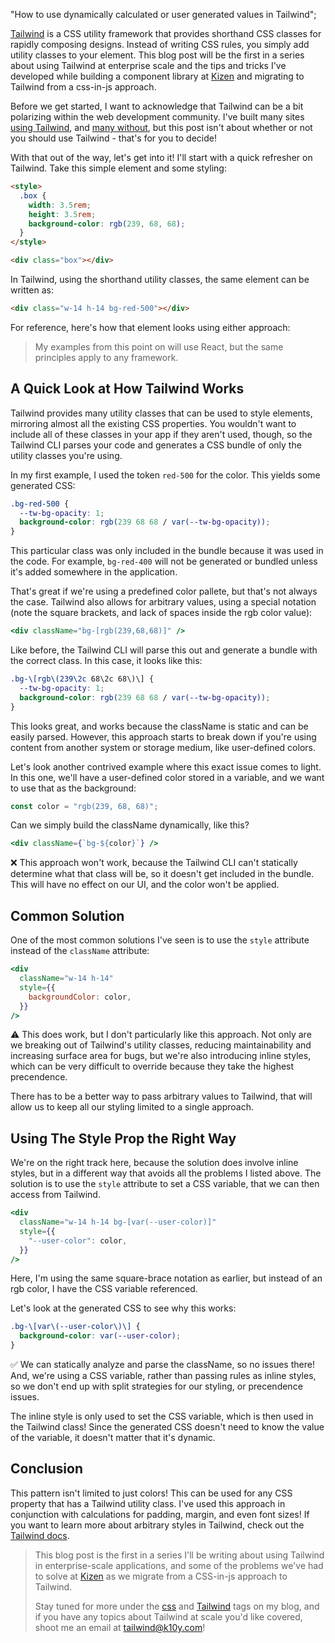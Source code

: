   "How to use dynamically calculated or user generated values in Tailwind";

[Tailwind](https://tailwindcss.com/) is a CSS utility framework that provides shorthand CSS classes for rapidly composing
designs. Instead of writing CSS rules, you simply add utility classes to your element. This blog post will be the first in a series about using Tailwind at enterprise scale and the tips and tricks
I've developed while building a component library at [Kizen](https://keegan.codes/blog/beginning-a-new-chapter-of-my-career-with-kizen) and migrating to Tailwind from a css-in-js approach.

Before we get started, I want to acknowledge that Tailwind can be a bit
polarizing within the web development community. I've built many sites [using Tailwind](https://keegan.codes/blog/deciding-on-a-custom-template-for-bootstrapping-nextjs-apps),
and [many without](https://keegan.codes/blog/welcome-to-my-new-blog), but this post isn't about whether or not you should use Tailwind - that's
for you to decide!

With that out of the way, let's get into it! I'll start with a quick refresher on Tailwind. Take this simple element and some styling:

```html
<style>
  .box {
    width: 3.5rem;
    height: 3.5rem;
    background-color: rgb(239, 68, 68);
  }
</style>

<div class="box"></div>
```

In Tailwind, using the shorthand utility classes, the same element can be written as:

```html
<div class="w-14 h-14 bg-red-500"></div>
```

For reference, here's how that element looks using either approach:

<div
  style={{
    width: "3.5rem",
    height: "3.5rem",
    backgroundColor: "rgb(239, 68, 68)",
  }}
/>

> My examples from this point on will use React, but the same principles apply to any framework.

## A Quick Look at How Tailwind Works

Tailwind provides many utility classes that can be used to style elements, mirroring
almost all the existing CSS properties. You wouldn't want to include all of these classes in your
app if they aren't used, though, so the Tailwind CLI parses your code and generates a CSS
bundle of only the utility classes you're using.

In my first example, I used the token `red-500` for the color. This yields some generated CSS:

```css
.bg-red-500 {
  --tw-bg-opacity: 1;
  background-color: rgb(239 68 68 / var(--tw-bg-opacity));
}
```

This particular class was only included in the bundle because it was used in the code.
For example, `bg-red-400` will not be generated or bundled unless it's added somewhere in the application.

That's great if we're using a predefined color pallete, but that's not always the case. Tailwind also allows for arbitrary values, using a special notation
(note the square brackets, and lack of spaces inside the rgb color value):

```jsx
<div className="bg-[rgb(239,68,68)]" />
```

Like before, the Tailwind CLI will parse this out and generate a bundle with the correct class. In this case, it looks like this:

```css
.bg-\[rgb\(239\2c 68\2c 68\)\] {
  --tw-bg-opacity: 1;
  background-color: rgb(239 68 68 / var(--tw-bg-opacity));
}
```

This looks great, and works because the className is static and can be easily parsed. However, this approach starts to break down if you're using content from another
system or storage medium, like user-defined colors.

Let's look another contrived example where this exact issue comes to light. In this one,
we'll have a user-defined color stored in a variable, and we want to use that as the background:

```javascript
const color = "rgb(239, 68, 68)";
```

Can we simply build the className dynamically, like this?

```jsx
<div className={`bg-${color}`} />
```

❌ This approach won't work, because the Tailwind CLI can't statically determine what that class will be,
so it doesn't get included in the bundle. This will have no effect on our UI, and the color won't be applied.

## Common Solution

One of the most common solutions I've seen is to use the `style` attribute instead of the `className` attribute:

```jsx
<div
  className="w-14 h-14"
  style={{
    backgroundColor: color,
  }}
/>
```

⚠️ This does work, but I don't particularly like this approach. Not only are we breaking out of Tailwind's
utility classes, reducing maintainability and increasing surface area for bugs, but we're also
introducing inline styles, which can be very difficult to override because they take the highest precendence.

There has to be a better way to pass arbitrary values to Tailwind, that will allow us to keep all our styling limited to a single approach.

## Using The Style Prop the Right Way

We're on the right track here, because the solution does involve inline styles, but in a different way
that avoids all the problems I listed above. The solution is to use the `style` attribute to set a CSS
variable, that we can then access from Tailwind.

```jsx
<div
  className="w-14 h-14 bg-[var(--user-color)]"
  style={{
    "--user-color": color,
  }}
/>
```

Here, I'm using the same square-brace notation as earlier, but instead of an rgb color, I have the CSS variable referenced.

Let's look at the generated CSS to see why this works:

```css
.bg-\[var\(--user-color\)\] {
  background-color: var(--user-color);
}
```

✅ We can statically analyze and parse the className, so no issues there! And, we're using a CSS variable,
rather than passing rules as inline styles, so we don't end up with split strategies for our styling,
or precendence issues.

The inline style is only used to set the CSS variable, which is then used in the Tailwind class! Since the generated
CSS doesn't need to know the value of the variable, it doesn't matter that it's dynamic.

## Conclusion

This pattern isn't limited to just colors! This can be used for any CSS property that has a Tailwind utility class.
I've used this approach in conjunction with calculations for padding, margin, and even font sizes! If you want to learn
more about arbitrary styles in Tailwind, check out the [Tailwind docs](https://tailwindcss.com/docs/adding-custom-styles).

> This blog post is the first in a series I'll be writing about using Tailwind in enterprise-scale applications, and
> some of the problems we've had to solve at [Kizen](https://kizen.com) as we migrate from a CSS-in-js approach to Tailwind.
>
> Stay tuned for more under the [css](https://keegan.codes/blog/tag/css) and [Tailwind](https://keegan.codes/blog/tag/Tailwind) tags on my blog, and if you have any topics about Tailwind at scale you'd like covered, shoot me an email at [tailwind@k10y.com](mailto:tailwind@k10y.com)!
